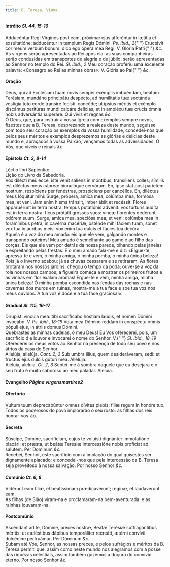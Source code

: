 ```yaml
---
title: B. Teresa, Viúva
---
```


<h4 class="text-center">
  Intróito <em>Sl. 44, 15-16</em>
</h4>
<div class="container-fluid">
  <div class="row">
    <div class="col-6 dropcaps text-justify">
      Adducéntur Regi Vírgines post eam, próximæ ejus afferéntur in lætitia et
      exsultatióne: adducéntur in templum Regis Dómini. <em>Ps. ibid., 2</em>{" "}
      Eructávit cor meum verbum bonum: dico ego ópera mea Regi. V. Gloria Patri{" "}
      <em>&c.</em>
    </div>
    <div class="col-6 dropcaps text-justify">
      As virgens serão apresentadas ao Rei após ela: as suas companheiras serão
      conduzidas em transportes de alegria e de júbilo: serão apresentadas ao
      Senhor no templo do Rei. <em>Sl. ibid., 2</em> Meu coração proferiu uma
      excelente palavra: «Consagro ao Rei as minhas obras». V. Glória ao Pai{" "}
      <em>&c.</em>
    </div>
  </div>
</div>

<h4 class="text-center">Oração</h4>
<div class="container-fluid">
  <div class="row">
    <div class="col-6 dropcaps text-justify">
      Deus, qui ad Ecclésiam tuam novis semper exémplis imbuéndam, beátam
      Terésiam, mundáno principátu despécto, ad humilitátis tuæ sectánda
      vestigia toto corde transire fecísti: concéde; ut ipsíus méritis et
      exémplo discámus peritúras mundi calcáre delícias, et in ampléxu tuæ
      crucis ómnia nobis adversántia superáre: Qui vivis et regnas <em>&c.</em>
    </div>
    <div class="col-6 dropcaps text-justify">
      Ó Deus, que, para instruir a vossa Igreja com exemplos sempre novos,
      fizestes que a B. Teresa, desprezando a realeza deste mundo, seguisse com
      todo seu coração os exemplos da vossa humildade, concedei-nos que pelos
      seus méritos e exemplos desprezemos as glórias e delícias deste mundo e,
      abraçados à vossa Paixão, vençamos todas as adversidades. Ó Vós, que
      viveis e reinais <em>&c.</em>
    </div>
  </div>
</div>

<h4 class="text-center">
  Epístola <em>Ct. 2, 8-14</em>
</h4>
<div class="container-fluid">
  <div class="row">
    <div class="col-6 text-justify">Léctio libri Sapiéntiæ.</div>
    <div class="col-6 text-justify">Lição do Livro da Sabedoria.</div>
    <div class="col-6 dropcaps text-justify">
      Vox dilécti mei: ecce, iste venit sáliens in móntibus, transíliens colles;
      símilis est diléctus meus cápreæ hinnulóque cervórum. En, ipse stat post
      paríetem nostrum, respíciens per fenéstras, prospíciens per cancéllos. En,
      diléctus meus lóquitur mihi: Surge, própera, amíca mea, colúmba mea,
      formósa mea, et veni. Jam enim hiems tránsiit, imber ábiit et recéssit.
      Flores apparuérunt in terra nostra, tempus putatiónis advénit: vox
      túrturis audíta est in terra nostra: ficus prótulit grossos suos: víneæ
      floréntes dedérunt odórem suum. Surge, amíca mea, speciósa mea, et veni:
      colúmba mea in foramínibus petra, in cavérna macériæ, osténde mihi fáciem
      tuam, sonet vox tua in áuribus meis: vox enim tua dulcis et fácies tua
      decóra.
    </div>
    <div class="col-6 dropcaps text-justify">
      Aquela é a voz do meu amado: eis que ele vem, galgando montes e transpondo
      outeiros! Meu amado é semelhante ao gamo e ao filho das corças. Eis que
      ele vem por detrás da nossa parede, olhando pelas janelas e espreitando
      pelas frestas. E o meu amado fala-me e diz: «Ergue-te, apressa-te e vem, ó
      minha amiga, ó minha pomba, ó minha única beleza! Pois já o Inverno
      acabou; já as chuvas cessaram e se retiraram. As flores brotaram nos
      nossos jardins; chegou o tempo da poda; ouve-se a voz da rola nos nossos
      campos; a figueira começa a mostrar os primeiros frutos e as vinhas em
      flor exalam aromas! Ergue-te e vem, minha amiga, minha única beleza! Ó
      minha pomba escondida nas fendas das rochas e nas cavernas dos muros em
      ruínas, mostra-me a tua face e soe tua voz nos meus ouvidos. A tua voz é
      doce e a tua face graciosa!».
    </div>
  </div>
</div>

<h4 class="text-center">
  Gradual <em>Sl. 115, 16-17</em>
</h4>
<div class="container-fluid">
  <div class="row">
    <div class="col-6 dropcaps text-justify">
      Dirupísti víncula mea: tibi sacrificábo hóstiam laudis, et nomen Dómini
      invocábo. V. <em>Ps. ibid., 18-19</em> Vota mea Dómino reddam in conspéctu
      omnis pópuli ejus, in átriis domus Dómini.
    </div>
    <div class="col-6 dropcaps text-justify">
      Quebrastes as minhas cadeias, ó meu Deus! Eu Vos oferecerei, pois, um
      sacrifício d e louvor e invocarei o nome do Senhor. V.{" "}
      <em>Sl. ibid., 18-19</em> Oferecerei os meus votos ao Senhor na presença
      de todo seu povo e nos átrios da casa do Senhor.
    </div>
    <div class="col-6 text-justify">
      Allelúja, allelúja. <em>Cant. 2, 3</em> Sub umbra illíus, quem
      desideráveram, sedi: et fructus ejus dulcis gúturi mea. Allelúja.
    </div>
    <div class="col-6 text-justify">
      Aleluia, aleluia. <em>Ct. 2, 3</em> Sentei-me à sombra daquele que eu
      desejara e o seu fruto é muito saboroso ao meu paladar. Aleluia.
    </div>
  </div>
</div>

<h4 class="text-center">
  Evangelho <em>Página virgensmartires2</em>
</h4>

<h4 class="text-center">Ofertório</h4>
<div class="container-fluid">
  <div class="row">
    <div class="col-6 dropcaps text-justify">
      Vultum tuum deprecabúntur omnes dívites plebis: filiæ regum in honóre tuo.
    </div>
    <div class="col-6 dropcaps text-justify">
      Todos os poderosos do povo implorarão o seu rosto: as filhas dos reis
      honrar-vos-ão.
    </div>
  </div>
</div>

<h4 class="text-center">Secreta</h4>
<div class="container-fluid">
  <div class="row">
    <div class="col-6 dropcaps text-justify">
      Súscipe, Dómine, sacrifícium, cujus te voluísti dignánter immolatióne
      placári: et præsta, ut beátæ Terésiæ intercessióne nobis profíciat ad
      salútem. Per Dominum <em>&c.</em>
    </div>
    <div class="col-6 dropcaps text-justify">
      Recebei, Senhor, este sacrifício com a imolação do qual quisestes ser
      dignamente aplacado; e concedei-nos que pela intercessão da B. Teresa seja
      proveitoso à nossa salvação. Por nosso Senhor <em>&c.</em>
    </div>
  </div>
</div>

<h4 class="text-center">
  Comúnio <em>Ct. 6, 8</em>
</h4>
<div class="container-fluid">
  <div class="row">
    <div class="col-6 dropcaps text-justify">
      Vidérunt eam fíliæ, et beatíssimam prædicavérunt; reginæ, et laudavérunt
      eam.
    </div>
    <div class="col-6 dropcaps text-justify">
      As filhas (de Sião) viram-na e proclamaram-na bem-aventurada: e as rainhas
      louvaram-na.
    </div>
  </div>
</div>

<h4 class="text-center">Postcomúnio</h4>
<div class="container-fluid">
  <div class="row">
    <div class="col-6 dropcaps text-justify">
      Ascéndant ad te, Dómine, preces nostræ, Beatæ Terésiæ suffragántibus
      méritis: ut cæléstibus dápibus temporáliter recreáti, ætérni convívii
      dulcédine perfruámur. Per Dóminum <em>&c.</em>
    </div>
    <div class="col-6 dropcaps text-justify">
      Subam até Vós, Senhor, as nossas preces, e pelos sufrágios e méritos da B.
      Teresa permiti que, assim como neste mundo nos alegramos com a posse das
      riquezas celestiais, assim também gozemos a doçura do convívio eterno. Por
      nosso Senhor <em>&c.</em>
    </div>
  </div>
</div>
